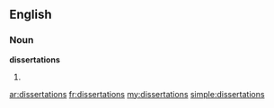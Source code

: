 ==English==

===Noun===
'''dissertations'''

# {{plural of|[[dissertation]]}}

[[ar:dissertations]]
[[fr:dissertations]]
[[my:dissertations]]
[[simple:dissertations]]